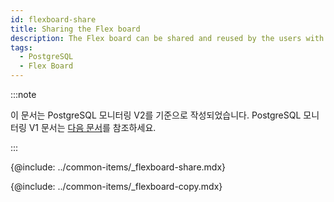 ```yaml
---
id: flexboard-share
title: Sharing the Flex board
description: The Flex board can be shared and reused by the users with other accounts.
tags:
  - PostgreSQL
  - Flex Board
---
```


:::note

이 문서는 PostgreSQL 모니터링 V2를 기준으로 작성되었습니다. PostgreSQL 모니터링 V1 문서는 [다음 문서](../postgresql-v1/flexboard-share)를 참조하세요.

:::

{@include: ../common-items/_flexboard-share.mdx}  

{@include: ../common-items/_flexboard-copy.mdx}  
